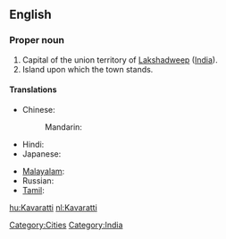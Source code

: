 ==English==
{{wikipedia}}

===Proper noun===
{{en-proper noun}}

# Capital of the union territory of [[Lakshadweep]] ([[India]]).
# Island upon which the town stands.

====Translations====
{{trans-top|capital of Rajasthan, India}}
* Chinese:
*: Mandarin: {{t|zh|卡瓦拉蒂|tr=Kǎwǎlādì|sc=Hani}}
* Hindi: {{t|hi|कवरत्ती|tr=kavarattī|sc=Deva}}
* Japanese: {{t|ja|カバラティ|tr=Kabarati|sc=Jpan}}
{{trans-mid}}
* [[Malayalam]]: {{t|ml|കവരത്തി|sc=Mlym}}
* Russian: {{t|ru|Каваратти|m|tr=Kavarátti|sc=Cyrl}}
* [[Tamil]]: {{t|ta|கவரத்தி|sc=Taml}}
{{trans-bottom}}

[[Category:Cities]]
[[Category:India]]

[[hu:Kavaratti]]
[[nl:Kavaratti]]